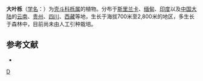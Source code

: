 {{Speciesbox 
| genus = Quercus
| species = griffithii
| authority = Hook. f. et Thoms. ex Miq.
}}
'''大叶栎'''（[[学名|学名]]：{{lang|la|''Quercus griffithii''}}）为[[壳斗科|壳斗科]][[栎属|栎属]]的植物。分布于[[斯里兰卡|斯里兰卡]]、[[缅甸|缅甸]]、[[印度|印度]]以及[[中国大陆|中国大陆]]的[[云南|云南]]、[[贵州|贵州]]、[[四川|四川]]、[[西藏|西藏]]等地，生长于海拔700米至2,800米的地区，多生长于森林中，目前尚未由人工引种栽培。

== 参考文献 ==
<div class="references-small">
* {{cite web| url =http://www.bioinfo.cn/db05/KmzwSpecies.php?action=view&id=7995| title =大叶栎| work =《中国高等植物数据库全库》| publisher =中国科学院微生物研究所| author =昆明植物研究所| accessdate =2009-02-25| deadurl =yes| archiveurl =https://web.archive.org/web/20160305051022/http://www.bioinfo.cn/db05/KmzwSpecies.php?action=view&id=7995| archivedate =2016-03-05}}
</div>
{{Taxonbar|from=Q10933976}}

[[Category:栎属|D]]


{{植物小作品}}